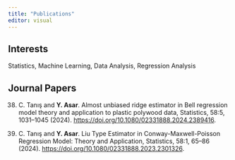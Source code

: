 ```yaml
---
title: "Publications"
editor: visual
---
```


## Interests

Statistics, Machine Learning, Data Analysis, Regression Analysis

## Journal Papers

38. C. Tanış and **Y. Asar**. Almost unbiased ridge estimator in Bell regression model theory and application to plastic polywood data, Statistics, 58:5, 1031–1045 (2024). [https://doi.org/10.1080/02331888.2024.2389416](https://doi.org/10.1080/02331888.2024.2389416).

37. C. Tanış and **Y. Asar**. Liu Type Estimator in Conway-Maxwell-Poisson Regression Model: Theory and Application, Statistics, 58:1, 65–86 (2024). [https://doi.org/10.1080/02331888.2023.2301326](https://doi.org/10.1080/02331888.2023.2301326).